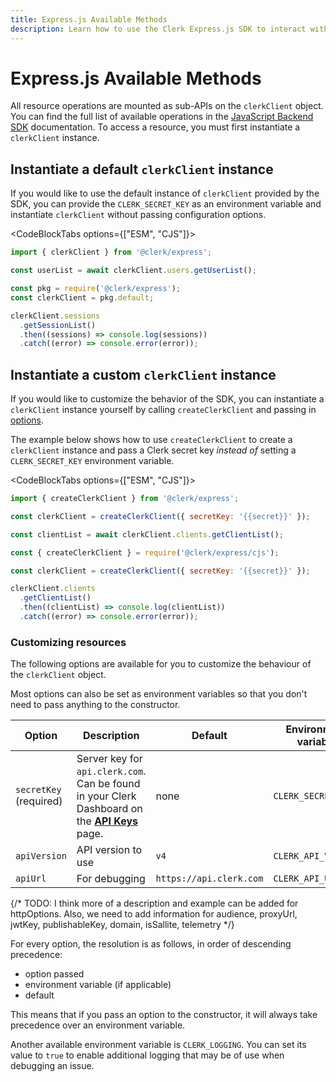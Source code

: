 ```yaml
---
title: Express.js Available Methods
description: Learn how to use the Clerk Express.js SDK to interact with the Clerk API.
---
```


# Express.js Available Methods

All resource operations are mounted as sub-APIs on the `clerkClient` object. You can find the full list of available operations in the [JavaScript Backend SDK](/docs/references/backend/overview) documentation. To access a resource, you must first instantiate a `clerkClient` instance.

## Instantiate a default `clerkClient` instance

If you would like to use the default instance of `clerkClient` provided by the SDK, you can provide the `CLERK_SECRET_KEY` as an environment variable and instantiate `clerkClient` without passing configuration options.

<CodeBlockTabs options={["ESM", "CJS"]}>

  ```js
  import { clerkClient } from '@clerk/express';

  const userList = await clerkClient.users.getUserList();
  ```

  ```js
  const pkg = require('@clerk/express');
  const clerkClient = pkg.default;

  clerkClient.sessions
    .getSessionList()
    .then((sessions) => console.log(sessions))
    .catch((error) => console.error(error));
  ```

</CodeBlockTabs>

## Instantiate a custom `clerkClient` instance

If you would like to customize the behavior of the SDK, you can instantiate a `clerkClient` instance yourself by calling `createClerkClient` and passing in [options](#customizing-resources).

The example below shows how to use `createClerkClient` to create a `clerkClient` instance and pass a Clerk secret key *instead of* setting a `CLERK_SECRET_KEY` environment variable.

<InjectKeys>

<CodeBlockTabs options={["ESM", "CJS"]}>
```js
import { createClerkClient } from '@clerk/express';

const clerkClient = createClerkClient({ secretKey: '{{secret}}' });

const clientList = await clerkClient.clients.getClientList();
```

```js
const { createClerkClient } = require('@clerk/express/cjs');

const clerkClient = createClerkClient({ secretKey: '{{secret}}' });

clerkClient.clients
  .getClientList()
  .then((clientList) => console.log(clientList))
  .catch((error) => console.error(error));
```
</CodeBlockTabs>

</InjectKeys>

### Customizing resources

The following options are available for you to customize the behaviour of the `clerkClient` object.

<Callout type="info">
  Most options can also be set as environment variables so that you don't need to pass anything to the constructor.
</Callout>

| Option | Description | Default | Environment variable |
| --- | --- | --- | --- |
| `secretKey` (required) | Server key for `api.clerk.com`. Can be found in your Clerk Dashboard on the **[API Keys](https://dashboard.clerk.com/last-active?path=api-keys)** page. | none | `CLERK_SECRET_KEY` |
| `apiVersion` | API version to use | `v4` | `CLERK_API_VERSION` |
| `apiUrl` | For debugging | `https://api.clerk.com` | `CLERK_API_URL` |

{/* TODO: I think more of a description and example can be added for httpOptions. Also, we need to add information for audience, proxyUrl, jwtKey, publishableKey, domain, isSallite, telemetry */}

For every option, the resolution is as follows, in order of descending precedence:

- option passed
- environment variable (if applicable)
- default

This means that if you pass an option to the constructor, it will always take precedence over an environment variable.

Another available environment variable is `CLERK_LOGGING`. You can set its value to `true` to enable additional logging that may be of use when debugging an issue.
